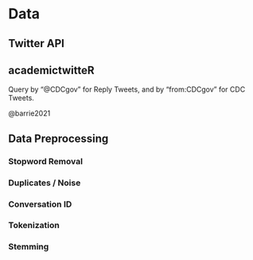 # Data

## Twitter API

## academictwitteR

Query by "\@CDCgov" for Reply Tweets, and by "from:CDCgov" for CDC Tweets.

@barrie2021

## Data Preprocessing

### Stopword Removal

### Duplicates / Noise

### Conversation ID

### Tokenization

### Stemming